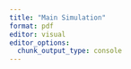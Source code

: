 ```yaml
---
title: "Main Simulation"
format: pdf
editor: visual
editor_options: 
  chunk_output_type: console
---
```


